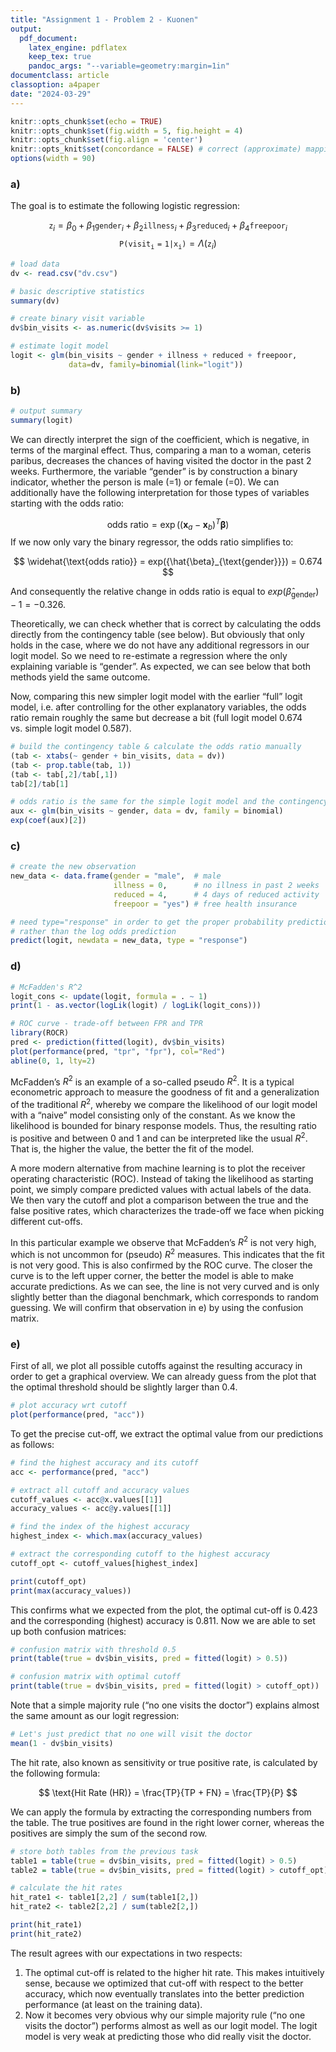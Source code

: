 ```yaml
---
title: "Assignment 1 - Problem 2 - Kuonen"
output: 
  pdf_document:
    latex_engine: pdflatex
    keep_tex: true
    pandoc_args: "--variable=geometry:margin=1in"
documentclass: article
classoption: a4paper
date: "2024-03-29"
---
```


```r
knitr::opts_chunk$set(echo = TRUE)
knitr::opts_chunk$set(fig.width = 5, fig.height = 4)
knitr::opts_chunk$set(fig.align = 'center')
knitr::opts_knit$set(concordance = FALSE) # correct (approximate) mapping of lines between .rmd and log-file
options(width = 90)
```

\pagenumbering{arabic}

### a)

The goal is to estimate the following logistic regression:

$$ 
\mathtt{z}_i = \beta_{0} + \beta_{1}\mathtt{gender}_i + \beta_{2}\mathtt{illness}_i + \beta_{3}\mathtt{reduced}_i +\beta_{4}\mathtt{freepoor}_i
$$
$$
\mathtt{P(visit_i = 1 | \mathtt{x}_i)} = \Lambda(\mathtt{z}_i)
$$


```r

# load data
dv <- read.csv("dv.csv")

# basic descriptive statistics
summary(dv)

# create binary visit variable
dv$bin_visits <- as.numeric(dv$visits >= 1)

# estimate logit model
logit <- glm(bin_visits ~ gender + illness + reduced + freepoor, 
             data=dv, family=binomial(link="logit"))

```

\newpage

### b)

```r

# output summary
summary(logit)

```

We can directly interpret the sign of the coefficient, which is negative, in terms of the marginal effect. Thus, comparing a man to a woman, ceteris paribus, decreases the chances of having visited the doctor in the past 2 weeks. Furthermore, the variable "gender" is by construction a binary indicator, whether the person is male (=1) or female (=0). We can additionally have the following interpretation for those types of variables starting with the odds ratio:

$$
\text{odds ratio} = \exp((\mathbf{x}_a - \mathbf{x}_b)^T \boldsymbol{\beta})
$$
If we now only vary the binary regressor, the odds ratio simplifies to:

$$
\widehat{\text{odds ratio}} = exp({\hat{\beta}_{\text{gender}}}) = 0.674
$$

And consequently the relative change in odds ratio is equal to $exp({\hat{\beta}_{\text{gender}}}) - 1 = -0.326$. 

Theoretically, we can check whether that is correct by calculating the odds directly from the contingency table (see below). But obviously that only holds in the case, where we do not have any additional regressors in our logit model. So we need to re-estimate a regression where the only explaining variable is "gender". As expected, we can see below that both methods yield the same outcome. 

Now, comparing this new simpler logit model with the earlier "full" logit model, i.e. after controlling for the other explanatory variables, the odds ratio remain roughly the same but decrease a bit (full logit model 0.674 vs. simple logit model 0.587).


```r

# build the contingency table & calculate the odds ratio manually
(tab <- xtabs(~ gender + bin_visits, data = dv))
(tab <- prop.table(tab, 1))
(tab <- tab[,2]/tab[,1])
tab[2]/tab[1]


```


```r

# odds ratio is the same for the simple logit model and the contingency table
aux <- glm(bin_visits ~ gender, data = dv, family = binomial)
exp(coef(aux)[2])

```

\newpage

### c)

```r

# create the new observation
new_data <- data.frame(gender = "male",  # male
                       illness = 0,      # no illness in past 2 weeks
                       reduced = 4,      # 4 days of reduced activity
                       freepoor = "yes") # free health insurance

# need type="response" in order to get the proper probability prediction 
# rather than the log odds prediction
predict(logit, newdata = new_data, type = "response")

```

\newpage

### d)

```r

# McFadden's R^2
logit_cons <- update(logit, formula = . ~ 1)
print(1 - as.vector(logLik(logit) / logLik(logit_cons)))

# ROC curve - trade-off between FPR and TPR
library(ROCR)
pred <- prediction(fitted(logit), dv$bin_visits)
plot(performance(pred, "tpr", "fpr"), col="Red")
abline(0, 1, lty=2)

```

McFadden's $R^2$ is an example of a so-called pseudo $R^2$. It is a typical econometric approach to measure the goodness of fit and a generalization of the traditional $R^2$, whereby we compare the likelihood of our logit model with a "naive" model consisting only of the constant. As we know the likelihood is bounded for binary response models. Thus, the resulting ratio is positive and between 0 and 1 and can be interpreted like the usual $R^2$. That is, the higher the value, the better the fit of the model.

A more modern alternative from machine learning is to plot the receiver operating characteristic (ROC).
Instead of taking the likelihood as starting point, we simply compare predicted values with actual labels of the data. We then vary the cutoff and plot a comparison between the true and the false positive rates, which characterizes the trade-off we face when picking different cut-offs.

In this particular example we observe that McFadden's $R^2$ is not very high, which is not uncommon for (pseudo) $R^2$ measures. This indicates that the fit is not very good. This is also confirmed by the ROC curve. The closer the curve is to the left upper corner, the better the model is able to make accurate predictions. As we can see, the line is not very curved and is only slightly better than the diagonal benchmark, which corresponds to random guessing. We will confirm that observation in e) by using the confusion matrix.

\newpage

### e)

First of all, we plot all possible cutoffs against the resulting accuracy in order to get a graphical overview. We can already guess from the plot that the optimal threshold should be slightly larger than 0.4.


```r

# plot accuracy wrt cutoff
plot(performance(pred, "acc"))

```


To get the precise cut-off, we extract the optimal value from our predictions as follows:


```r

# find the highest accuracy and its cutoff
acc <- performance(pred, "acc")

# extract all cutoff and accuracy values
cutoff_values <- acc@x.values[[1]]
accuracy_values <- acc@y.values[[1]]

# find the index of the highest accuracy
highest_index <- which.max(accuracy_values)

# extract the corresponding cutoff to the highest accuracy
cutoff_opt <- cutoff_values[highest_index]

print(cutoff_opt)
print(max(accuracy_values))

```


This confirms what we expected from the plot, the optimal cut-off is 0.423 and the corresponding (highest) accuracy is 0.811. Now we are able to set up both confusion matrices:


```r

# confusion matrix with threshold 0.5
print(table(true = dv$bin_visits, pred = fitted(logit) > 0.5))

# confusion matrix with optimal cutoff 
print(table(true = dv$bin_visits, pred = fitted(logit) > cutoff_opt))


```

Note that a simple majority rule ("no one visits the doctor") explains almost the same amount as our logit regression:

```r
# Let's just predict that no one will visit the doctor
mean(1 - dv$bin_visits)
```

The hit rate, also known as sensitivity or true positive rate, is calculated by the following formula:

$$
\text{Hit Rate (HR)} = \frac{TP}{TP + FN} = \frac{TP}{P}
$$

We can apply the formula by extracting the corresponding numbers from the table. The true positives are found in the right lower corner, whereas the positives are simply the sum of the second row.

```r

# store both tables from the previous task
table1 = table(true = dv$bin_visits, pred = fitted(logit) > 0.5)
table2 = table(true = dv$bin_visits, pred = fitted(logit) > cutoff_opt)

# calculate the hit rates
hit_rate1 <- table1[2,2] / sum(table1[2,])
hit_rate2 <- table2[2,2] / sum(table2[2,])

print(hit_rate1)
print(hit_rate2)

```

The result agrees with our expectations in two respects:

1. The optimal cut-off is related to the higher hit rate. This makes intuitively sense, because we optimized that cut-off with respect to the better accuracy, which now eventually translates into the better prediction performance (at least on the training data).
2. Now it becomes very obvious why our simple majority rule ("no one visits the doctor") performs almost as well as our logit model. The logit model is very weak at predicting those who did really visit the doctor.
